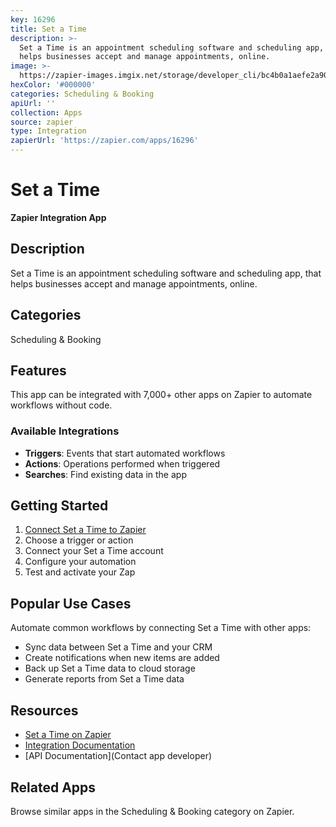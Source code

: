 ```yaml
---
key: 16296
title: Set a Time
description: >-
  Set a Time is an appointment scheduling software and scheduling app, that
  helps businesses accept and manage appointments, online.
image: >-
  https://zapier-images.imgix.net/storage/developer_cli/bc4b0a1aefe2a902f94c6a840e0e6ad5.png?auto=format%2Ccompress&ixlib=python-3.0.0&q=50
hexColor: '#000000'
categories: Scheduling & Booking
apiUrl: ''
collection: Apps
source: zapier
type: Integration
zapierUrl: 'https://zapier.com/apps/16296'
---
```

# Set a Time

**Zapier Integration App**

## Description

Set a Time is an appointment scheduling software and scheduling app, that helps businesses accept and manage appointments, online.

## Categories

Scheduling & Booking

## Features

This app can be integrated with 7,000+ other apps on Zapier to automate workflows without code.

### Available Integrations

- **Triggers**: Events that start automated workflows
- **Actions**: Operations performed when triggered
- **Searches**: Find existing data in the app

## Getting Started

1. [Connect Set a Time to Zapier](https://zapier.com/apps/16296)
2. Choose a trigger or action
3. Connect your Set a Time account
4. Configure your automation
5. Test and activate your Zap

## Popular Use Cases

Automate common workflows by connecting Set a Time with other apps:

- Sync data between Set a Time and your CRM
- Create notifications when new items are added
- Back up Set a Time data to cloud storage
- Generate reports from Set a Time data

## Resources

- [Set a Time on Zapier](https://zapier.com/apps/16296)
- [Integration Documentation](https://zapier.com/apps/16296/integrations)
- [API Documentation](Contact app developer)

## Related Apps

Browse similar apps in the Scheduling & Booking category on Zapier.
